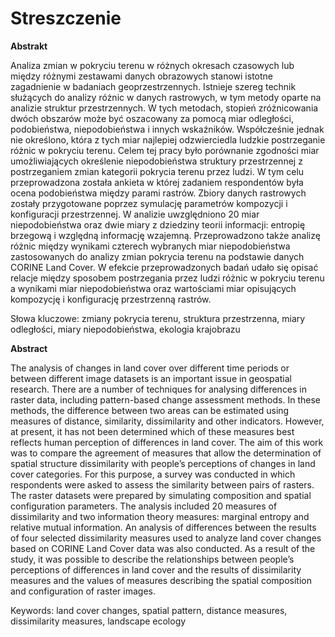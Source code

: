 # Streszczenie {.unnumbered}

**Abstrakt**

<!-- Streszczenie powinno przedstawiać skrótowo główny problem pracy i jego rozwiązanie. -->
<!-- Możliwa struktura streszczenia to: (1) 1-3 zdania wstępu do problemu (czym się zajmujemy, dlaczego jest to ważne, jakie są problemy/luki do wypełnienia), (2) 1 zdanie opisujące cel pracy, (3) 1-3 zdania przedstawiające użyte materiały (dane) i metody (techniki, narzędzia), (4) 1-3 zdania obrazujące główne wyniki pracy, (5) 1-2 zdania podsumowujące; możliwe jest też określenie dalszych kroków/planów. -->

<!-- (1) 1-3 zdania wstępu do problemu (czym się zajmujemy, dlaczego jest to ważne, jakie są problemy/luki do wypełnienia), -->
Analiza zmian w pokryciu terenu w różnych okresach czasowych lub między różnymi zestawami danych obrazowych stanowi istotne zagadnienie w badaniach geoprzestrzennych.
Istnieje szereg technik służących do analizy różnic w danych rastrowych, w tym metody oparte na analizie struktur przestrzennych.
W tych metodach, stopień zróżnicowania dwóch obszarów może być oszacowany za pomocą miar odległości, podobieństwa, niepodobieństwa i innych wskaźników.
Współcześnie jednak nie określono, która z tych miar najlepiej odzwierciedla ludzkie postrzeganie różnic w pokryciu terenu.
<!-- (2) 1 zdanie opisujące cel pracy, -->
Celem tej pracy było porównanie zgodności miar umożliwiających określenie niepodobieństwa struktury przestrzennej z postrzeganiem zmian kategorii pokrycia terenu przez ludzi.
<!-- (3) 1-3 zdania przedstawiające użyte materiały (dane) i metody (techniki, narzędzia), -->
W tym celu przeprowadzona została ankieta w której zadaniem respondentów była ocena podobieństwa między parami rastrów.
Zbiory danych rastrowych zostały przygotowane poprzez symulację parametrów kompozycji i konfiguracji przestrzennej.
W analizie uwzględniono 20 miar niepodobieństwa oraz dwie miary z dziedziny teorii informacji: entropię brzegową i względną informację wzajemną.
Przeprowadzono także analizę różnic między wynikami czterech wybranych miar niepodobieństwa zastosowanych do analizy zmian pokrycia terenu na podstawie danych CORINE Land Cover.
<!-- (4) 1-3 zdania obrazujące główne wyniki pracy, -->
W efekcie przeprowadzonych badań udało się opisać relacje między sposobem postrzegania przez ludzi różnic w pokryciu terenu a wynikami miar niepodobieństwa oraz wartościami miar opisujących kompozycję i konfigurację przestrzenną rastrów.
<!-- (5) 1-2 zdania podsumowujące; możliwe jest też określenie dalszych kroków/planów. -->

Słowa kluczowe: zmiany pokrycia terenu, struktura przestrzenna, miary odległości, miary niepodobieństwa, ekologia krajobrazu

\newpage

**Abstract**

The analysis of changes in land cover over different time periods or between different image datasets is an important issue in geospatial research.
There are a number of techniques for analysing differences in raster data, including pattern-based change assessment methods.
In these methods, the difference between two areas can be estimated using measures of distance, similarity, dissimilarity and other indicators.
However, at present, it has not been determined which of these measures best reflects human perception of differences in land cover.
The aim of this work was to compare the agreement of measures that allow the determination of spatial structure dissimilarity with people's perceptions of changes in land cover categories.
For this purpose, a survey was conducted in which respondents were asked to assess the similarity between pairs of rasters.
The raster datasets were prepared by simulating composition and spatial configuration parameters.
The analysis included 20 measures of dissimilarity and two information theory measures: marginal entropy and relative mutual information.
An analysis of differences between the results of four selected dissimilarity measures used to analyze land cover changes based on CORINE Land Cover data was also conducted.
As a result of the study, it was possible to describe the relationships between people's perceptions of differences in land cover and the results of dissimilarity measures and the values of measures describing the spatial composition and configuration of raster images.

Keywords: land cover changes, spatial pattern, distance measures, dissimilarity measures, landscape ecology

\newpage

\setstretch{1.2}\sf\tighttoc\doublespacing
